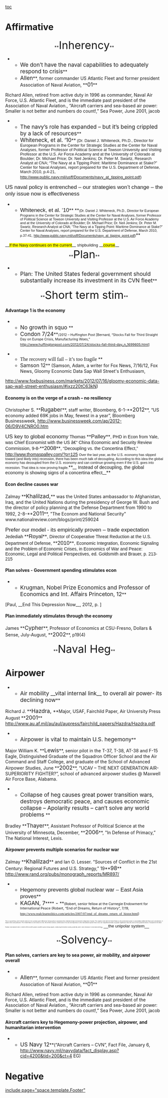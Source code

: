 [[toc]]
=Affirmative= 
<span style="display: block; text-align: center;"><span style="display: block; text-align: center;">**<span style="font-size: 26pt;">Inherency</span>**</span></span>
**<span style="font-size: 13pt;">We don’t have the naval capabilities to adequately respond to crisis</span>**
**<span style="font-size: 13pt;">Allen</span>**, former commander US Atlantic Fleet and former president Association of Naval Aviation, **<span style="font-size: 13pt;">01</span>**
Richard Allen, retired from active duty in 1996 as commander, Naval Air Force, U.S. Atlantic Fleet, and is the immediate past president of the Association of Naval Aviation., “Aircraft carriers and sea-based air power: Smaller is not better and numbers do count!,” Sea Power, June 2001, jacob

**<span style="font-size: 13pt;">The navy’s role has expanded – but it’s being crippled by a lack of resources</span>**
**<span style="font-size: 13pt;">Whiteneck, et al. ‘10</span>**<span style="background-color: white; font-family: Verdana,sans-serif; font-size: 9.5pt;"> (Dr. Daniel J. Whiteneck, Ph.D., Director for European Programs in the Center for Strategic Studies at the Center for Naval Analyses, former Professor of Political Science at Towson University and Visiting Professor at the U.S. Air Force Academy and at the University of Colorado at Boulder; Dr. Michael Price; Dr. Neil Jenkins; Dr. Peter M. Swartz, Research Analyst at CNA; “The Navy at a Tipping Point: Maritime Dominance at Stake?” Center for Naval Analyses, report prepared for the U.S. Department of Defense, March 2010, p.4-21, </span><span style="color: windowtext; font-family: Verdana,sans-serif; font-size: 9.5pt; text-decoration: none;">[[http://www.public.navy.mil/usff/Documents/navy_at_tipping_point.pdf]]</span><span style="background-color: white; font-family: Verdana,sans-serif; font-size: 9.5pt;">) </span>

<span style="font-family: Arial,sans-serif; font-size: 13pt;">US naval policy is entrenched – our strategies won’t change – the only issue now is effectiveness</span>
**<span style="font-family: Calibri,sans-serif; font-size: 13pt;">Whiteneck, et al. ‘10</span>** **<span style="font-family: Calibri,sans-serif; font-size: 8pt;">(Dr. Daniel J. Whiteneck, Ph.D., Director for European Programs in the Center for Strategic Studies at the Center for Naval Analyses, former Professor of Political Science at Towson University and Visiting Professor at the U.S. Air Force Academy and at the University of Colorado at Boulder; Dr. Michael Price; Dr. Neil Jenkins; Dr. Peter M. Swartz, Research Analyst at CNA; “The Navy at a Tipping Point: Maritime Dominance at Stake?” Center for Naval Analyses, report prepared for the U.S. Department of Defense, March 2010, p.37-41,</span> <span style="font-family: Calibri,sans-serif; font-size: 13pt;"><span style="color: windowtext; font-family: Verdana,sans-serif; font-size: 8pt; text-decoration: none;">[[http://www.public.navy.mil/usff/Documents/navy_at_tipping_point.pdf]]</span></span><span style="font-family: Calibri,sans-serif; font-size: 8pt;">)</span>**
__<span style="background-color: yellow; font-family: Verdana,sans-serif; font-size: 9.5pt;">If the Navy continues on the current</span>__ <span style="background-color: white; font-family: Verdana,sans-serif; font-size: 9.5pt;">shipbuilding </span>__<span style="background-color: yellow; font-family: Verdana,sans-serif; font-size: 9.5pt;">course</span>__
<span style="display: block; text-align: center;"><span style="display: block; text-align: center;">**<span style="font-size: 26pt;">Plan</span>**</span></span>

**<span style="font-size: 13pt;">Plan: The United States federal government should substantially increase its investment in its CVN fleet</span>**
<span style="display: block; text-align: center;"><span style="display: block; text-align: center;">**<span style="font-size: 26pt;">Short term stim</span>**</span></span>
====Advantage 1 is the economy==== 
**<span style="font-size: 13pt;">No growth in squo </span>**
**<span style="font-size: 13pt;">Condon 7/24</span>**<span style="font-size: 8pt;">/2012 – Huffington Post [Bernard, “Stocks Fall for Third Straight Day on Europe Crisis, Manufacturing Woes,” </span><span style="color: windowtext; font-size: 8pt; text-decoration: none;">[[http://www.huffingtonpost.com/2012/07/24/stocks-fall-third-day_n_1699605.html]]</span><span style="font-size: 8pt;">]</span>



**<span style="font-family: 'Times New Roman',serif; font-size: 12pt;">The recovery will fail – it’s too fragile </span>**
**<span style="font-size: 12pt;">Samson 12</span>** (Samson, Adam, a writer for Fox News, 7/16/12, Fox News, Gloomy Economic Data Sap Wall Street's Enthusiasm,
http://www.foxbusiness.com/markets/2012/07/16/gloomy-economic-data-sap-wall-street-enthusiasm/#ixzz20tC63kN)



====Economy is on the verge of a crash – no resiliency==== 
Christopher S. **<span style="font-size: 13pt;">Rugaber</span>**, staff writer, Bloomberg, 6-1-**<span style="font-size: 13pt;">2012</span>**, “US economy added 69K jobs in May, fewest in a year”, Bloomberg Businessweek, http://www.businessweek.com/ap/2012-06/D9V4CNRO0.htm

<span style="font-family: Calibri,sans-serif; font-size: 13pt;">US key to global economy</span>
<span style="font-family: Calibri,sans-serif;">Thomas </span>**<span style="font-family: Calibri,sans-serif; font-size: 13pt;">Palley</span>**<span style="font-family: Calibri,sans-serif;">, PHD in Econ from Yale, was Chief Economist with the US â€“ China Economic and Security Review Commission, 9-8-</span>**<span style="font-family: Calibri,sans-serif; font-size: 13pt;">2008</span>**<span style="font-family: Calibri,sans-serif;">, “Decoupling vs. the Concertina Effect,” http://www.thomaspalley.com/?p=125</span>
<span style="font-family: Calibri,sans-serif; font-size: 8pt;">Over the last year, as the U.S. economy has slipped toward (and likely into) recession, there has been much talk of decoupling. According to this idea the global economy has decoupled from the U.S. economy and can continue growing even if the U.S. goes into recession. That idea is now proving fragile.</span>**__<span style="font-family: Calibri,sans-serif; font-size: 11pt;"> Instead of decoupling, the global economy is showing signs of a concertina effect</span>__**
==== ==== 
====Econ decline causes war==== 
Zalmay **<span style="font-size: 13pt;">Khalilzad,</span>** was the United States ambassador to Afghanistan, Iraq, and the United Nations during the presidency of George W. Bush and the director of policy planning at the Defense Department from 1990 to 1992, 2-8-**<span style="font-size: 13pt;">2011</span>**, "The Econom and National Security" www.nationalreview.com/blogs/print/259024

<span style="font-family: Calibri,sans-serif; font-size: 13pt;">Prefer our model - its empirically proven – trade expectation</span>
<span style="font-family: Calibri,sans-serif;">Jedediah </span>**<span style="font-family: Calibri,sans-serif; font-size: 13pt;">Royal</span>**<span style="font-family: Calibri,sans-serif;">, Director of Cooperative Threat Reduction at the U.S. Department of Defense, </span>**<span style="font-family: Calibri,sans-serif; font-size: 13pt;">2010</span>**<span style="font-family: Calibri,sans-serif;">, Economic Integration, Economic Signaling and the Problem of Economic Crises, in Economics of War and Peace: Economic, Legal and Political Perspectives, ed. Goldsmith and Brauer, p. 213-215</span>

====Plan solves - Government spending stimulates econ==== 
**<span style="font-size: 13pt;">Krugman, Nobel Prize Economics and Professor of Economics and Int. Affairs Princeton, 12</span>**
[Paul, __End This Depression Now__, 2012, p. ]


====Plan immediately stimulates through the economy==== 
James **<span style="font-size: 13pt;">Cypher</span>**, Professor of Economics at CSU-Fresno, Dollars & Sense, July-August, **<span style="font-size: 13pt;">2002</span>**, p19(4)



<span style="display: block; text-align: center;"><span style="display: block; text-align: center;">**<span style="font-size: 26pt;">Naval Heg</span>**</span></span>


=Airpower= 
==== ==== 
**<span style="font-size: 13pt;">Air mobility __vital internal link__ to overall air power- its declining now</span>**
Richard J. **<span style="font-size: 13pt;">Hazdra, </span>**Major, USAF, Fairchild Paper, Air University Press August **<span style="font-size: 13pt;">2001</span>** http://www.au.af.mil/au/aul/aupress/fairchild_papers/Hazdra/Hazdra.pdf

**<span style="font-size: 13pt;">Airpower is vital to maintain U.S. hegemony</span>**
Major William K. **<span style="font-size: 13pt;">Lewis</span>**, senior pilot in the T-37, T-38, AT-38 and F-15 Eagle, Distinguished Graduate of the Squadron Officer School and the Air Command and Staff College, and graduate of the School of Advanced Airpower Studies, June **<span style="font-size: 13pt;">2002</span>**, “UCAV – THE NEXT GENERATION AIR-SUPERIORITY FIGHTER?”, school of advanced airpower studies @ Maxwell Air Force Base, Alabama.


**<span style="font-size: 13pt;">Collapse of heg causes great power transition wars, destroys democratic peace, and causes economic collapse – Apolarity results – can’t solve any world problems </span>**
Bradley **<span style="font-size: 13pt;">Thayer</span>**, Assistant Professor of Political Science at the University of Minnesota, December, **<span style="font-size: 13pt;">2006</span>**, "In Defense of Primacy,” The National Interest, Lexis.



====Airpower prevents multiple scenarios for nuclear war==== 
Zalmay **<span style="font-size: 13pt;">Khalilzad</span>** and Ian O. Lesser. “Sources of Conflict in the 21st Century: Regional Futures and U.S. Strategy,” 19**<span style="font-size: 13pt;">98</span>** http://www.rand.org/pubs/monograph_reports/MR897/


**<span style="font-family: Calibri,sans-serif; font-size: 13pt;">Hegemony prevents global nuclear war – East Asia proves</span>**
**<span style="font-size: 13pt;">KAGAN, 7</span>****<span style="font-size: 13pt;"> - </span>**<span style="font-size: 8pt;">(Robert, senior fellow at the Carnegie Endowment for International Peace (Robert, “End of Dreams, Return of History”, 7/19, </span><span style="font-family: 'Times New Roman',serif; font-size: 8pt;"><span style="color: windowtext; font-family: Georgia,serif; text-decoration: none;">[[http://www.realclearpolitics.com/articles/2007/07/end_of_dreams_return_of_histor.html]]</span></span><span style="font-size: 8pt;">)</span>
<span style="font-family: Calibri,sans-serif; font-size: 3pt;">This is a good thing, and it should continue to be a primary goal of American foreign policy to perpetuate this relatively benign international configuration of power. The unipolar order with the United States as the predominant power is unavoidably riddled with flaws and contradictions. It inspires fears and jealousies. The United States is not immune to error, like all other nations, and because of its size and importance in the international system those errors are magnified and take on greater significance than the errors of less powerful nations. Compared to the ideal Kantian international order, in which all the world's powers would be peace-loving equals, conducting themselves wisely, prudently, and in strict obeisance to international law</span><span style="font-family: Calibri,sans-serif; font-size: 11pt;">,</span><span style="font-family: Calibri,sans-serif; font-size: 10pt;"> __the unipolar system__</span>


<span style="display: block; text-align: center;"><span style="display: block; text-align: center;">**<span style="font-size: 26pt;">Solvency</span>**</span></span>
====Plan solves, carriers are key to sea power, air mobility, and airpower overall==== 
**<span style="font-size: 13pt;">Allen</span>**, former commander US Atlantic Fleet and former president Association of Naval Aviation, **<span style="font-size: 13pt;">01</span>**
Richard Allen, retired from active duty in 1996 as commander, Naval Air Force, U.S. Atlantic Fleet, and is the immediate past president of the Association of Naval Aviation., “Aircraft carriers and sea-based air power: Smaller is not better and numbers do count!,” Sea Power, June 2001, jacob




==== ==== 

====Aircraft carriers key to Hegemony-power projection, airpower, and humanitarian intervention==== 
**<span style="font-size: 13pt;">US Navy 12</span>**(“Aircraft Carriers – CVN”, Fact File, January 6, <span style="color: windowtext; text-decoration: none;">[[http://www.navy.mil/navydata/fact_display.asp?cid=4200&tid=200&ct=4]]</span> EG)



=Negative= 

[[include page="space.template.Footer"]]